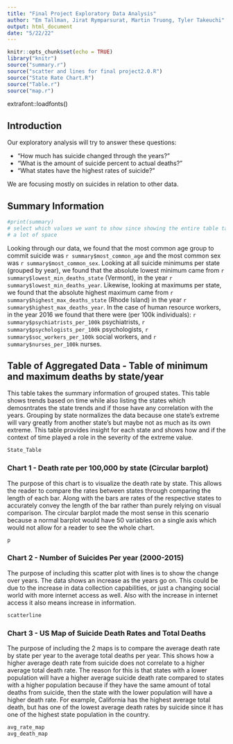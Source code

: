 ```yaml
---
title: "Final Project Exploratory Data Analysis"
author: "Em Tallman, Jirat Rymparsurat, Martin Truong, Tyler Takeuchi"
output: html_document
date: "5/22/22"
---
```


```r
knitr::opts_chunk$set(echo = TRUE)
library("knitr")
source("summary.r")
source("scatter and lines for final project2.0.R")
source("State Rate Chart.R")
source("Table.r")
source("map.r")
```

extrafont::loadfonts()

## Introduction

Our exploratory analysis will try to answer these questions: 

* "How much has suicide changed through the years?" 
* "What is the amount of suicide percent to actual deaths?"
* "What states have the highest rates of suicide?"

We are focusing mostly on suicides in relation to other data.

## Summary Information

```r
#print(summary)
# select which values we want to show since showing the entire table takes up
# a lot of space
```

Looking through our data, we found that the most common age group to commit suicide was `r summary$most_common_age` and the most common sex was `r summary$most_common_sex`. Looking at all suicide minimums per state (grouped by year), we found that the absolute lowest minimum came from `r summary$lowest_min_deaths_state` (Vermont), in the year `r summary$lowest_min_deaths_year`. Likewise, looking at maximums per state, we found that the absolute highest maximum came from `r summary$highest_max_deaths_state` (Rhode Island) in the year `r summary$highest_max_deaths_year`. In the case of human resource workers, in the year 2016 we found that there were (per 100k individuals): `r summary$psychiatrists_per_100k` psychiatrists, `r summary$psychologists_per_100k` psychologists, `r summary$soc_workers_per_100k` social workers, and `r summary$nurses_per_100k` nurses. 

## Table of Aggregated Data - Table of minimum and maximum deaths by state/year

This table takes the summary information of grouped states. This table shows trends based on time while also listing the states which demosntrates the state trends and if those have any correlation with the years. Grouping by state normalizes the data because one state's extreme will vary greatly from another state's but maybe not as much as its own extreme. This table provides insight for each state and shows how and if the context of time played a role in the severity of the extreme value. 

```r
State_Table

```

### Chart 1 - Death rate per 100,000 by state (Circular barplot)

The purpose of this chart is to visualize the death rate by state. This allows the reader to compare the rates between states through comparing the length of each bar. Along with the bars are rates of the respective states to accurately convey the length of the bar rather than purely relying on visual comparison. The circular barplot made the most sense in this scenario because a normal barplot would have 50 variables on a single axis which would not allow for a reader to see the whole chart. 

```r
p

```

### Chart 2 - Number of Suicides Per year (2000-2015)

The purpose of including this scatter plot with lines is to show the change over years. The data shows an increase as the years go on. This could be due to the increase in data collection capabilities, or just a changing social world with more internet access as well. Also with the increase in internet access it also means increase in information.

```r

scatterline

```

### Chart 3 - US Map of Suicide Death Rates and Total Deaths

The purpose of including the 2 maps is to compare the average death rate by state per year to the average total deaths per year. This shows how a higher average death rate from suicide does not correlate to a higher average total death rate. The reason for this is that states with a lower population will have a higher average suicide death rate compared to states with a higher population because if they have the same amount of total deaths from suicide, then the state with the lower population will have a higher death rate. For example, California has the highest average total death, but has one of the lowest average death rates by suicide since it has one of the highest state population in the country.

```r
avg_rate_map
avg_death_map

```
